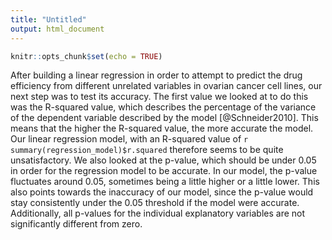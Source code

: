 ```yaml
---
title: "Untitled"
output: html_document
---
```


```r
knitr::opts_chunk$set(echo = TRUE)

```

After building a linear regression in order to attempt to predict the drug efficiency from different unrelated variables in ovarian cancer cell lines, our next step was to test its accuracy. The first value we looked at to do this was the R-squared value, which describes the percentage of the variance of the dependent variable described by the model [@Schneider2010]. This means that the higher the R-squared value, the more accurate the model. Our linear regression model, with an R-squared value of `r summary(regression_model)$r.squared` therefore seems to be quite unsatisfactory. We also looked at the p-value, which should be under 0.05 in order for the regression model to be accurate. In our model, the p-value fluctuates around 0.05, sometimes being a little higher or a little lower. This also points towards the inaccuracy of our model, since the p-value would stay consistently under the 0.05 threshold if the model were accurate. Additionally, all p-values for the individual explanatory variables are not significantly different from zero. 


```r

```


